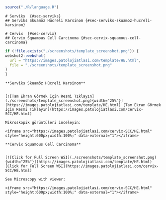 
```r
source("./R/language.R")
```




```asis
# Serviks  {#sec-serviks} 
## Serviks Skuamöz Hücreli Karsinom {#sec-serviks-skuamoz-hucreli-karsinom} 
```




```asis
# Cervix  {#sec-cervix} 
## Cervix Squamous Cell Carcinoma {#sec-cervix-squamous-cell-carcinoma} 
```



```r
if (!file.exists("./screenshots/template_screenshot.png")) {
webshot2::webshot(
  url = "https://images.patolojiatlasi.com/template/HE.html",
  file = "./screenshots/template_screenshot.png"
)
}
```






```asis
**Serviks Skuamöz Hücreli Karsinom**


[![Tam Ekran Görmek İçin Resmi Tıklayın](./screenshots/template_screenshot.png){width="25%"}](https://images.patolojiatlasi.com/template/HE.html) [Tam Ekran Görmek İçin Resmi Tıklayın](https://images.patolojiatlasi.com/cervix-SCC/HE.html)

Mikroskopik görüntüleri inceleyin:

<iframe src="https://images.patolojiatlasi.com/cervix-SCC/HE.html" style="height:600px;width:100%;" data-external="1"></iframe>

```




```asis

**Cervix Squamous Cell Carcinoma**


[![Click for Full Screen WSI](./screenshots/template_screenshot.png){width="25%"}](https://images.patolojiatlasi.com/template/HE.html) [Click for Full Screen WSI](https://images.patolojiatlasi.com/cervix-SCC/HE.html)

See Microscopy with viewer: 

<iframe src="https://images.patolojiatlasi.com/cervix-SCC/HE.html" style="height:600px;width:100%;" data-external="1"></iframe>

```
